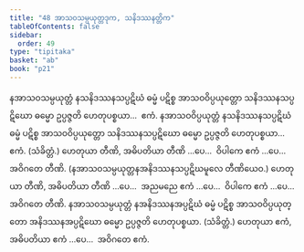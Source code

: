 ```yaml
---
title: "48 အာသဝသမ္ပယုတ္တဒုက, သနိဒဿနတ္တိက"
tableOfContents: false
sidebar:
  order: 49
type: "tipitaka"
basket: "ab"
book: "p21"
---
```



<DynamicBreadcrumb />

<Division number="96" book="p21" e="ch" v="40" p="369">

<Paragraph number="253" book="p21">
နအာသဝသမ္ပယုတ္တံ နသနိဒဿနသပ္ပဋိဃံ ဓမ္မံ ပဋိစ္စ အာသဝဝိပ္ပယုတ္တော သနိဒဿနသပ္ပဋိဃော ဓမ္မော ဥပ္ပဇ္ဇတိ ဟေတုပစ္စယာ…  ဧကံ.
</Paragraph>

<Paragraph number="254" book="p21">
နအာသဝဝိပ္ပယုတ္တံ နသနိဒဿနသပ္ပဋိဃံ ဓမ္မံ ပဋိစ္စ အာသဝဝိပ္ပယုတ္တော သနိဒဿနသပ္ပဋိဃော ဓမ္မော ဥပ္ပဇ္ဇတိ ဟေတုပစ္စယာ…  ဧကံ. (သံခိတ္တံ.) ဟေတုယာ တီဏိ, အဓိပတိယာ တီဏိ …ပေ…  ဝိပါကေ ဧကံ …ပေ…  အဝိဂတေ တီဏိ.
</Paragraph>

<Paragraph number="255" book="p21">
(နအာသဝသမ္ပယုတ္တနအနိဒဿနသပ္ပဋိဃမူလေ တီဏိယေဝ.) ဟေတုယာ တီဏိ, အဓိပတိယာ တီဏိ …ပေ…  အညမညေ ဧကံ …ပေ…  ဝိပါကေ ဧကံ …ပေ…  အဝိဂတေ တီဏိ.
</Paragraph>

<Paragraph number="256" book="p21">
နအာသဝသမ္ပယုတ္တံ နအနိဒဿနအပ္ပဋိဃံ ဓမ္မံ ပဋိစ္စ အာသဝဝိပ္ပယုတ္တော အနိဒဿနအပ္ပဋိဃော ဓမ္မော ဥပ္ပဇ္ဇတိ ဟေတုပစ္စယာ. (သံခိတ္တံ.) ဟေတုယာ ဧကံ, အဓိပတိယာ ဧကံ …ပေ…  အဝိဂတေ ဧကံ.
</Paragraph>
</Division>